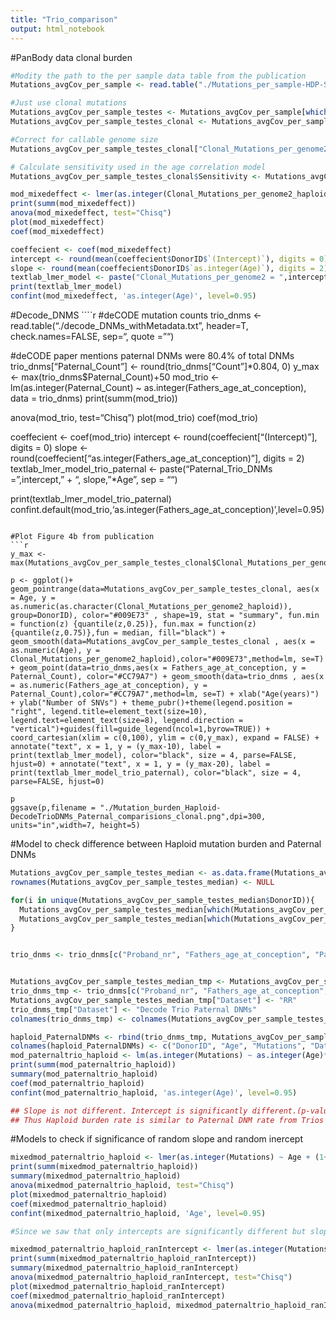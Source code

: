 ```yaml
---
title: "Trio_comparison"
output: html_notebook
---
```


#PanBody data clonal burden
```r
#Modity the path to the per sample data table from the publication
Mutations_avgCov_per_sample <- read.table("./Mutations_per_sample-HDP-Sigpro_signatures_withinfo.txt", header=T, check.names=FALSE, sep="\t", quote = "")

#Just use clonal mutations
Mutations_avgCov_per_sample_testes <- Mutations_avgCov_per_sample[which(Mutations_avgCov_per_sample$TissueType4 == "testis_seminiferous_tubule"),]
Mutations_avgCov_per_sample_testes_clonal <- Mutations_avgCov_per_sample_testes[which(!is.na(Mutations_avgCov_per_sample_testes$Burden_clonal2)),]

#Correct for callable genome size
Mutations_avgCov_per_sample_testes_clonal["Clonal_Mutations_per_genome2_haploid"] <- Mutations_avgCov_per_sample_testes_clonal["Clonal_Mutations_per_genome2"]/2

# Calculate sensitivity used in the age correlation model
Mutations_avgCov_per_sample_testes_clonal$Sensitivity <- Mutations_avgCov_per_sample_testes_clonal$SBS_sample.median.vaf*Mutations_avgCov_per_sample_testes_clonal$Seq_X

mod_mixedeffect <- lmer(as.integer(Clonal_Mutations_per_genome2_haploid) ~ as.integer(Age)+offset(Sensitivity) + (1|DonorID), data = Mutations_avgCov_per_sample_testes_clonal, REML = FALSE)
print(summ(mod_mixedeffect))
anova(mod_mixedeffect, test="Chisq")
plot(mod_mixedeffect)
coef(mod_mixedeffect)

coeffecient <- coef(mod_mixedeffect)
intercept <- round(mean(coeffecient$DonorID$`(Intercept)`), digits = 0)
slope <- round(mean(coeffecient$DonorID$`as.integer(Age)`), digits = 2)
textlab_lmer_model <- paste("Clonal_Mutations_per_genome2 = ",intercept," + ", slope,"*Age", sep = "")
print(textlab_lmer_model)
confint(mod_mixedeffect, 'as.integer(Age)', level=0.95)
```

#Decode_DNMS
````r
#deCODE mutation counts 
trio_dnms <- read.table("./decode_DNMs_withMetadata.txt", header=T, check.names=FALSE, sep="\t", quote = "")

#deCODE paper mentions paternal DNMs were 80.4% of total DNMs
trio_dnms["Paternal_Count"] <- round(trio_dnms["Count"]*0.804, 0)
y_max <- max(trio_dnms$Paternal_Count)+50
mod_trio <- lm(as.integer(Paternal_Count) ~ as.integer(Fathers_age_at_conception), data = trio_dnms)
print(summ(mod_trio))

anova(mod_trio, test="Chisq")
plot(mod_trio)
coef(mod_trio)

coeffecient <- coef(mod_trio)
intercept <- round(coeffecient["(Intercept)"], digits = 0)
slope <- round(coeffecient["as.integer(Fathers_age_at_conception)"], digits = 2)
textlab_lmer_model_trio_paternal <- paste("Paternal_Trio_DNMs = ",intercept," + ", slope,"*Age", sep = "")

print(textlab_lmer_model_trio_paternal)
confint.default(mod_trio,'as.integer(Fathers_age_at_conception)',level=0.95)
```

#Plot Figure 4b from publication
```r
y_max <- max(Mutations_avgCov_per_sample_testes_clonal$Clonal_Mutations_per_genome2_haploid)+50

p <- ggplot()+  geom_pointrange(data=Mutations_avgCov_per_sample_testes_clonal, aes(x = Age, y = as.numeric(as.character(Clonal_Mutations_per_genome2_haploid)), group=DonorID), color="#009E73" , shape=19, stat = "summary", fun.min = function(z) {quantile(z,0.25)}, fun.max = function(z) {quantile(z,0.75)},fun = median, fill="black") + geom_smooth(data=Mutations_avgCov_per_sample_testes_clonal , aes(x = as.numeric(Age), y = Clonal_Mutations_per_genome2_haploid),color="#009E73",method=lm, se=T) + geom_point(data=trio_dnms,aes(x = Fathers_age_at_conception, y = Paternal_Count), color="#CC79A7") + geom_smooth(data=trio_dnms , aes(x = as.numeric(Fathers_age_at_conception), y = Paternal_Count),color="#CC79A7",method=lm, se=T) + xlab("Age(years)") + ylab("Number of SNVs") + theme_pubr()+theme(legend.position = "right", legend.title=element_text(size=10), legend.text=element_text(size=8), legend.direction = "vertical")+guides(fill=guide_legend(ncol=1,byrow=TRUE)) + coord_cartesian(xlim = c(0,100), ylim = c(0,y_max), expand = FALSE) + annotate("text", x = 1, y = (y_max-10), label = print(textlab_lmer_model), color="black", size = 4, parse=FALSE, hjust=0) + annotate("text", x = 1, y = (y_max-20), label = print(textlab_lmer_model_trio_paternal), color="black", size = 4, parse=FALSE, hjust=0)

p 
ggsave(p,filename = "./Mutation_burden_Haploid-DecodeTrioDNMs_Paternal_comparisions_clonal.png",dpi=300, units="in",width=7, height=5)

```


#Model to check difference between Haploid mutation burden and Paternal DNMs 
```r
Mutations_avgCov_per_sample_testes_median <- as.data.frame(Mutations_avgCov_per_sample_testes_clonal[c("DonorID", "Age")])
rownames(Mutations_avgCov_per_sample_testes_median) <- NULL

for(i in unique(Mutations_avgCov_per_sample_testes_median$DonorID)){
  Mutations_avgCov_per_sample_testes_median[which(Mutations_avgCov_per_sample_testes_median$DonorID == i),"Clonal_Mutations_per_genome2_median"] <- median(Mutations_avgCov_per_sample_testes_clonal[which(Mutations_avgCov_per_sample_testes_clonal$DonorID == i),"Clonal_Mutations_per_genome2"])
  Mutations_avgCov_per_sample_testes_median[which(Mutations_avgCov_per_sample_testes_median$DonorID == i),"Clonal_Mutations_per_genome2_haploid_median"] <- median(Mutations_avgCov_per_sample_testes_clonal[which(Mutations_avgCov_per_sample_testes_clonal$DonorID == i),"Clonal_Mutations_per_genome2_haploid"])
}


trio_dnms <- trio_dnms[c("Proband_nr", "Fathers_age_at_conception", "Paternal_Count")]


Mutations_avgCov_per_sample_testes_median_tmp <- Mutations_avgCov_per_sample_testes_median[c("DonorID", "Age", "Clonal_Mutations_per_genome2_haploid_median")]
trio_dnms_tmp <- trio_dnms[c("Proband_nr", "Fathers_age_at_conception", "Paternal_Count")]
Mutations_avgCov_per_sample_testes_median_tmp["Dataset"] <- "RR"
trio_dnms_tmp["Dataset"] <- "Decode Trio Paternal DNMs"
colnames(trio_dnms_tmp) <- colnames(Mutations_avgCov_per_sample_testes_median_tmp)

haploid_PaternalDNMs <- rbind(trio_dnms_tmp, Mutations_avgCov_per_sample_testes_median_tmp)
colnames(haploid_PaternalDNMs) <- c("DonorID", "Age", "Mutations", "Dataset")
mod_paternaltrio_haploid <- lm(as.integer(Mutations) ~ as.integer(Age)*Dataset , data = haploid_PaternalDNMs)
print(summ(mod_paternaltrio_haploid))
summary(mod_paternaltrio_haploid)
coef(mod_paternaltrio_haploid)
confint(mod_paternaltrio_haploid, 'as.integer(Age)', level=0.95)

## Slope is not different. Intercept is significantly different.(p-value 0.769 and 2.0 x 10^-18 respectively )
## Thus Haploid burden rate is similar to Paternal DNM rate from Trios
```


#Models to check if significance of random slope and random inercept
```r
mixedmod_paternaltrio_haploid <- lmer(as.integer(Mutations) ~ Age + (1+Age|Dataset)  , data = haploid_PaternalDNMs, REML = FALSE)
print(summ(mixedmod_paternaltrio_haploid))
summary(mixedmod_paternaltrio_haploid)
anova(mixedmod_paternaltrio_haploid, test="Chisq")
plot(mixedmod_paternaltrio_haploid)
coef(mixedmod_paternaltrio_haploid)
confint(mixedmod_paternaltrio_haploid, 'Age', level=0.95)
```

```r
#Since we saw that only intercepts are significantly different but slopes are same, using only random intercepts for the below method

mixedmod_paternaltrio_haploid_ranIntercept <- lmer(as.integer(Mutations) ~ Age + (1|Dataset)  , data = haploid_PaternalDNMs, REML = FALSE)
print(summ(mixedmod_paternaltrio_haploid_ranIntercept))
summary(mixedmod_paternaltrio_haploid_ranIntercept)
anova(mixedmod_paternaltrio_haploid_ranIntercept, test="Chisq")
plot(mixedmod_paternaltrio_haploid_ranIntercept)
coef(mixedmod_paternaltrio_haploid_ranIntercept)
anova(mixedmod_paternaltrio_haploid, mixedmod_paternaltrio_haploid_ranIntercept)
```
